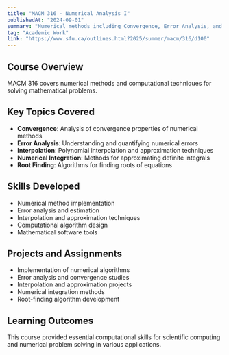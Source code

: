 ```yaml
---
title: "MACM 316 - Numerical Analysis I"
publishedAt: "2024-09-01"
summary: "Numerical methods including Convergence, Error Analysis, and Interpolation."
tag: "Academic Work"
link: "https://www.sfu.ca/outlines.html?2025/summer/macm/316/d100"
---
```


## Course Overview

MACM 316 covers numerical methods and computational techniques for solving mathematical problems.

## Key Topics Covered

- **Convergence**: Analysis of convergence properties of numerical methods
- **Error Analysis**: Understanding and quantifying numerical errors
- **Interpolation**: Polynomial interpolation and approximation techniques
- **Numerical Integration**: Methods for approximating definite integrals
- **Root Finding**: Algorithms for finding roots of equations

## Skills Developed

- Numerical method implementation
- Error analysis and estimation
- Interpolation and approximation techniques
- Computational algorithm design
- Mathematical software tools

## Projects and Assignments

- Implementation of numerical algorithms
- Error analysis and convergence studies
- Interpolation and approximation projects
- Numerical integration methods
- Root-finding algorithm development

## Learning Outcomes

This course provided essential computational skills for scientific computing and numerical problem solving in various applications. 
